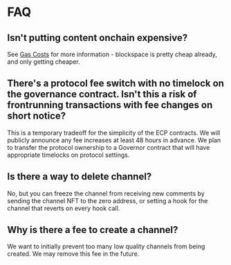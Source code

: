 # FAQ

## Isn't putting content onchain expensive?

See [Gas Costs](/gas-costs) for more information - blockspace is pretty cheap already, and only getting cheaper.

## There's a protocol fee switch with no timelock on the governance contract. Isn't this a risk of frontrunning transactions with fee changes on short notice?

This is a temporary tradeoff for the simplicity of the ECP contracts. We will publicly announce any fee increases at least 48 hours in advance. We plan to transfer the protocol ownership to a Governor contract that will have appropriate timelocks on protocol settings.

## Is there a way to delete channel?

No, but you can freeze the channel from receiving new comments by sending the channel NFT to the zero address, or setting a hook for the channel that reverts on every hook call.

## Why is there a fee to create a channel?

We want to initially prevent too many low quality channels from being created. We may remove this fee in the future.
